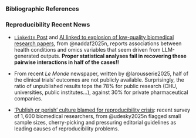 ### Bibliographic References {#biblio .scrollable .slide-title2 data-menu-title="Bibliographic resources" .appendix}

::: {#refs}
:::


### Reproducibility Recent News {data-menu-title="Additional Reproducibility Links" .slide-title3 .smaller}

- [`LinkedIn` Post](https://www.linkedin.com/posts/andriibuvailo_ai-is-a-powerful-tool-in-science-but-second-order-activity-7331279688205598720-EtU4) and [AI linked to explosion of low-quality biomedical research papers](https://www.nature.com/articles/d41586-025-01592-0), from @naddaf2025n, reports associations between health conditions and omics variables that seem driven from LLM-generated outputs. **Proper statistical analyses fail in recovering these pairwise interactions in half of the cases!!**

- From recent *Le Monde* newspaper, written by @larousserie2025, half of the clinical trials' outcomes are not publicly available. Surprisingly, the ratio of unpublished results tops the $78\%$ for public research (CHU, universities, public institutes…), against $30\%$ for private pharmaceutical companies.

- [‘Publish or perish’ culture blamed for reproducibility crisis](https://www.nature.com/articles/d41586-024-04253-w): recent survey of $1,600$ biomedical researchers, from @udesky2025n flagged small sample sizes, cherry-picking and pressuring editorial guidelines as leading causes of reproducibility problems.